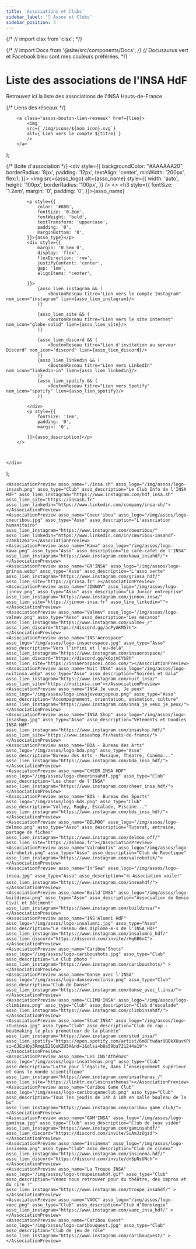 ```yaml
---
title: 'Associations et Clubs'
sidebar_label: '🌳 Assos et Clubs'
sidebar_position: 3
---
```

{/* // import clsx from 'clsx'; */}

{/* // import Docs from '@site/src/components/Docs'; */}
{/* <Balisetest color="#25c2a0">Docusaurus vert</Balisetest> et <Balisetest color="#1877F2">Facebook bleu</Balisetest> sont mes couleurs préférées. */}


# Liste des associations de l'INSA HdF

Retrouvez ici la liste des associations de l'INSA Hauts-de-France. 

{/* Liens des réseaux */}
    
        <a class="assos-bouton-lien-reseaux" href={lien}>
            <img 
            src={`/img/icons/${nom_icon}.svg`}
            alt={`Lien vers le compte ${titre}`}
            />
        </a>

    
    
    
);


{/* Boite d'association */}
    <div
        style={{
            backgroundColor: "#AAAAAA20",
            borderRadius: '8px',
            padding: '12px',
            textAlign: 'center',
            minWidth: '200px',
            flex:1,
        }}>
        <img
            src={asso_logo}
            alt={asso_name}
            style={{
                width: 'auto',
                height: '100px',
                borderRadius: '100px',
            }}
        />
        <>
            <h3 style={{
                fontSize: '1.2em',
                margin: '0',
                padding: '0',
            }}>{asso_name}</h3>

            <p style={{
                color: '#888',
                fontSize: '0.8em',
                fontWeight: 'bold',
                textTransform: 'uppercase',
                padding: '0',
                marginBottom: '0',
            }}>{asso_type}</p>
            <div style={{
                margin: '0.5em 0',
                display: 'flex',
                flexDirection: 'row',
                justifyContent: 'center',
                gap: '1em',
                alignItems: "center",

            }}>
                {asso_lien_instagram && (
                    <BoutonReseau titre="Lien vers le compte Instagram" nom_icon="instagram" lien={asso_lien_instagram}/>
                )}

                {asso_lien_site && (
                    <BoutonReseau titre="Lien vers le site internet" nom_icon="globe-solid" lien={asso_lien_site}/>
                )}

                {asso_lien_discord && (
                    <BoutonReseau titre="Lien d'invitation au serveur Discord" nom_icon="discord" lien={asso_lien_discord}/>
                )}
                {asso_lien_linkedin && (
                    <BoutonReseau titre="Lien vers LinkedIn" nom_icon="linkedin-in" lien={asso_lien_linkedin}/>
                )}
                {asso_lien_spotify && (
                    <BoutonReseau titre="Lien vers Spotify" nom_icon="spotify" lien={asso_lien_spotify}/>
                )}

            </div>
            <p style={{
                fontSize: '1em',
                padding: '0',
                margin: '0',

            }}>{asso_description}</p>
        </>



    </div>
);

<div style={{
    display: 'flex',
    flexDirection: 'row',
    justifyContent: 'stretch',
    flexWrap: 'wrap',
    gap: '20px',
  }}>

    <AssociationPreview asso_name="./insa.sh" asso_logo="/img/assos/logo-insash.png" asso_type="Club" asso_description="Le Club Info de l'INSA HdF" asso_lien_instagram="https://www.instagram.com/hdf_insa.sh" asso_lien_site="https://insash.fr" asso_lien_linkedin="https://www.linkedin.com/company/insa-sh/"></AssociationPreview>
    <AssociationPreview asso_name="Coeur'ibou" asso_logo="/img/assos/logo-coeuribou.jpg" asso_type="Asso" asso_description="L'association humanitaire" asso_lien_instagram="https://www.instagram.com/coeuribou/" asso_lien_linkedin="https://www.linkedin.com/in/cœuribou-insahdf-2748b1263"></AssociationPreview>
    <AssociationPreview asso_name="Kawa" asso_logo="/img/assos/logo-kawa.png" asso_type="Asso" asso_description="Le café-cafet de l'INSA" asso_lien_instagram="https://www.instagram.com/kawa_insahdf/"></AssociationPreview>
    <AssociationPreview asso_name="GR'INSA" asso_logo="/img/assos/logo-grinsa.webp" asso_type="Asso" asso_description="L'asso verte" asso_lien_instagram="https://www.instagram.com/grinsa_hdf/" asso_lien_site="https://grinsa.fr" ></AssociationPreview>
    <AssociationPreview asso_name="JINNOV" asso_logo="/img/assos/logo-jinnov.png" asso_type="Asso" asso_description="La Junior entreprise" asso_lien_instagram="https://www.instagram.com/jinnov.insa/" asso_lien_site="https://jinnov-insa.fr" asso_line_linkedin=""></AssociationPreview>
    <AssociationPreview asso_name="Valmev" asso_logo="/img/assos/logo-valmev.png" asso_type="Asso" asso_description="Les mécanos" asso_lien_instagram="https://www.instagram.com/valmev_/" asso_lien_discord="https://discord.gg/acPyAKM57n"></AssociationPreview>
    <AssociationPreview asso_name="INS'Aerospace" asso_logo="/img/assos/logo-insaerospace.jpg" asso_type="Asso" asso_description="Vers l'infini et l'au-delà" asso_lien_instagram="https://www.instagram.com/insaerospace/" asso_lien_discord="https://discord.gg/k6pjnCYb8h" asso_lien_site="https://insaerospace1.odoo.com/"></AssociationPreview>
    <AssociationPreview asso_name="Nuit INSA" asso_logo="/img/assos/logo-nuitinsa.webp" asso_type="Asso" asso_description="Soirées et Gala" asso_lien_instagram="https://www.instagram.com/nuit_insa/" asso_lien_site="https://nuitinsa.com"></AssociationPreview>
    <AssociationPreview asso_name="INSA Je veux, Je peux" asso_logo="/img/assos/logo-insajeveuxjepeux.png" asso_type="Asso" asso_description="Accompagnement, orientation, animation, culture" asso_lien_instagram="https://www.instagram.com/insa_je_veux_je_peux/"></AssociationPreview>
    <AssociationPreview asso_name="INSA Shop" asso_logo="/img/assos/logo-insashop.jpg" asso_type="Asso" asso_description="Vêtements et Goodies INSA HdF" asso_lien_instagram="https://www.instagram.com/insashop.hdf/" asso_lien_site="https://www.insashop.fr/hauts-de-france/"></AssociationPreview>
    <AssociationPreview asso_name="BDA - Bureau des Arts" asso_logo="/img/assos/logo-bda.png" asso_type="Asso" asso_description="Bureau des Arts - Musique, Théatre, Cinéma..." asso_lien_instagram="https://www.instagram.com/bda_insa_hdf/"></AssociationPreview>
    <AssociationPreview asso_name="CHEER INSA HDF" asso_logo="/img/assos/logo-cheerinsahdf.jpg" asso_type="Club" asso_description="Les cheer de l'INSA" asso_lien_instagram="https://www.instagram.com/cheer_insa_hdf/"></AssociationPreview>
    <AssociationPreview asso_name="BDS - Bureau des Sports" asso_logo="/img/assos/logo-bds.png" asso_type="Club" asso_description="Volley, Rugby, Escalade, Piscine..." asso_lien_instagram="https://www.instagram.com/bds_insa_hdf/"></AssociationPreview>
    <AssociationPreview asso_name="DELMOO" asso_logo="/img/assos/logo-delmoo.png" asso_type="Asso" asso_description="Tutorat, entraide, partage de fiches" asso_lien_instagram="https://www.instagram.com/delmoo_off/" asso_lien_site="https://delmoo.fr"></AssociationPreview>
    <AssociationPreview asso_name="Valrobotik" asso_logo="/img/assos/logo-valrobotik.png" asso_type="Asso" asso_description="Club de Robotique" asso_lien_instagram="https://www.instagram.com/valrobotik/"></AssociationPreview>
    <AssociationPreview asso_name="In'Sea" asso_logo="/img/assos/logo-insea.jpg" asso_type="Asso" asso_description="⛵️ Association voile!" asso_lien_instagram="https://www.instagram.com/inseahdf/"></AssociationPreview>
    <AssociationPreview asso_name="Build'INSA" asso_logo="/img/assos/logo-buildinsa.png" asso_type="Asso" asso_description="Association de Génie Civil et Bâtiment" asso_lien_instagram="https://www.instagram.com/buildinsa/"></AssociationPreview>
    <AssociationPreview asso_name="INS'Alumni HdF" asso_logo="/img/assos/logo-insalumni.jpg" asso_type="Asso" asso_description="Le réseau des diplômé·e·s de l'INSA HDF" asso_lien_instagram="https://www.instagram.com/insalumni_hdf/" asso_lien_discord="https://discord.com/invite/rHg6B6nC"></AssociationPreview>
    <AssociationPreview asso_name="Caribou'Shots" asso_logo="/img/assos/logo-cariboushots.jpg" asso_type="Club" asso_description="Le Club photo " asso_lien_instagram="https://www.instagram.com/cariboushots/" ></AssociationPreview>
    <AssociationPreview asso_name="Danse avec l'INSA" asso_logo="/img/assos/logo-danseaveclinsa.png" asso_type="Club" asso_description="Club de Danse" asso_lien_instagram="https://www.instagram.com/danse_avec_l.insa/"></AssociationPreview>
    <AssociationPreview asso_name="CLIMB'INSA" asso_logo="/img/assos/logo-climbinsa.png" asso_type="Club" asso_description="Club d'escalade" asso_lien_instagram="https://www.instagram.com/climbinsahdf/"></AssociationPreview>
    <AssociationPreview asso_name="Stud'INSA" asso_logo="/img/assos/logo-studinsa.jpg" asso_type="Club" asso_description="Club de rap - beatmaking le plus prometteur de la planète" asso_lien_instagram="https://www.instagram.com/stud_insa/" asso_lien_spotify="https://open.spotify.com/artist/6m8Ftwdar9QBkXUuvKP8lX?si=6JEiHOy3RmqLE2SQsKZU5A&nd=1&dlsi=b8a59ba721244a19"></AssociationPreview>
    <AssociationPreview asso_name="Les INS'Athénas" asso_logo="/img/assos/logo-insathenas.png" asso_type="Club" asso_description="Lutte pour l’égalité, dans l’enseignement supérieur et dans le monde scientifique" asso_lien_instagram="https://www.instagram.com/insathenas_/" asso_lien_site="https://linktr.ee/lesinsathenas"></AssociationPreview>
    <AssociationPreview asso_name="Caribou Game Club" asso_logo="/img/assos/logo-caribougameclub.png" asso_type="Club" asso_description="Tous les jeudis de 14h à 18h en salle bouleau de la bu" asso_lien_instagram="https://www.instagram.com/caribou_game_club/"></AssociationPreview>
    <AssociationPreview asso_name="GAM'INSA" asso_logo="/img/assos/logo-gaminsa.jpg" asso_type="Club" asso_description="Club de jeux vidéo" asso_lien_instagram="https://www.instagram.com/gaminsahdf/" asso_lien_discord="https://discord.com/invite/SuAmJzUgzd"></AssociationPreview>
    <AssociationPreview asso_name="Insinema" asso_logo="/img/assos/logo-insinema.png" asso_type="Club" asso_description="Club de cinéma" asso_lien_instagram="https://www.instagram.com/insinema.hdf/" asso_lien_discord="https://discord.com/invite/dnSpNsUNch"></AssociationPreview>
    <AssociationPreview asso_name="La Troupe INSA" asso_logo="/img/assos/logo-troupeinsahdf.gif" asso_type="Club" asso_description="Venez nous retrouver pour du théâtre, des impros et du rire !" asso_lien_instagram="https://www.instagram.com/troupe_insahdf/" ></AssociationPreview>
    <AssociationPreview asso_name="VAOC" asso_logo="/img/assos/logo-vaoc.png" asso_type="Club" asso_description="Club d'Oenologie" asso_lien_instagram="https://www.instagram.com/vaoc_insa_hdf/" ></AssociationPreview>
    <AssociationPreview asso_name="Caribou Quest" asso_logo="/img/assos/logo-caribouquest.jpg" asso_type="Club" asso_description="Club de jeu de rôle" asso_lien_instagram="https://www.instagram.com/caribouquest/" ></AssociationPreview>
</div>